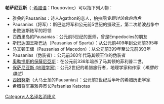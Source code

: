'''帕萨尼亚斯'''（ {{IPAc-en|p|ɔː|ˈ|s|eɪ|n|i|ə|s}} ;[[希腊语|希腊语]]：Παυσανίας）可以指下列人物：

* 雅典的Pausanias：诗人Agathon的恋人，柏拉图''专题讨论会的角色''
* Pausanias（将军）：斯巴达将军和公元前5世纪的摄政王，第二次希波战争中击败波斯陆军的将领
* 西西里岛的Pausanias：公元前5世纪的医师，曾是Empedocles的朋友
* 斯巴达国王斯巴达（Pausanias of Sparta）：从公元前409年到公元前395年
* 马其顿王储（Pausanias of Macedon）：从公元前399年至公元前393年
* Pausanias（伪装者）：公元前360年代马其顿王位的伪装者
* [[奧勒提斯的保薩尼亞斯|奧勒提斯的保薩尼亞斯]]：在公元前336年暗杀了马其顿的菲利普二世。
* [[保萨尼亚斯_(地理学家)|保萨尼亚斯 (地理学家)]]：公元2世纪的希腊旅行者，地理学家和作家（''希腊的描述）''
* [[西姆努斯|西姆努斯]]（大马士革的Pausanias）：公元前2世纪后半叶的希腊历史学家
* 希腊将军兼雅典市长Pafsanias Katsotas

[[Category:人名译名消歧义|Category:人名译名消歧义]]